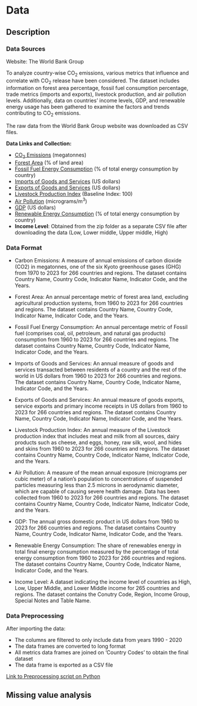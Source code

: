 # Data

## Description

### Data Sources
Website: The World Bank Group

To analyze country-wise CO<sub>2</sub> emissions, various metrics that influence and correlate with CO<sub>2</sub> release have been considered. The dataset includes information on forest area percentage, fossil fuel consumption percentage, trade metrics (imports and exports), livestock production, and air pollution levels. Additionally, data on countries' income levels, GDP, and renewable energy usage has been gathered to examine the factors and trends contributing to CO<sub>2</sub> emissions.

The raw data from the World Bank Group website was downloaded as CSV files.

**Data Links and Collection:**

- [CO<sub>2</sub> Emissions](https://data.worldbank.org/indicator/EN.GHG.CO2.MT.CE.AR5) (megatonnes)
- [Forest Area](https://data.worldbank.org/indicator/AG.LND.FRST.ZS) (% of land area)
- [Fossil Fuel Energy Consumption](https://data.worldbank.org/indicator/EG.USE.COMM.FO.ZS) (% of total energy consumption by country)
- [Imports of Goods and Services](https://data.worldbank.org/indicator/BM.GSR.GNFS.CD) (US dollars)
- [Exports of Goods and Services](https://data.worldbank.org/indicator/BX.GSR.TOTL.CD) (US dollars)
- [Livestock Production Index](https://data.worldbank.org/indicator/AG.PRD.LVSK.XD) (Baseline Index: 100)
- [Air Pollution](https://data.worldbank.org/indicator/EN.ATM.PM25.MC.M3) (micrograms/m<sup>3</sup>)
- [GDP](https://data.worldbank.org/indicator/NY.GDP.MKTP.CD) (US dollars)
- [Renewable Energy Consumption](https://data.worldbank.org/indicator/EG.FEC.RNEW.ZS) (% of total energy consumption by country)
- **Income Level**: Obtained from the zip folder as a separate CSV file after downloading the data (Low, Lower middle, Upper middle, High)

### Data Format
- Carbon Emissions: A measure of annual emissions of carbon dioxide (CO2) in megatonnes, one of the six Kyoto greenhouse gases (GHG) from 1970 to 2023 for 266 countries and regions. The dataset contains Country Name, Country Code, Indicator Name, Indicator Code, and the Years.

- Forest Area: An annual percentage metric of forest area land, excluding agricultural production systems, from 1960 to 2023 for 266 countries and regions. The dataset contains Country Name, Country Code, Indicator Name, Indicator Code, and the Years.

- Fossil Fuel Energy Consumption: An annual percentage metric of Fossil fuel (comprises coal, oil, petroleum, and natural gas products) consumption from 1960 to 2023 for 266 countries and regions. The dataset contains Country Name, Country Code, Indicator Name, Indicator Code, and the Years.

- Imports of Goods and Services: An annual measure of goods and services transacted between residents of a country and the rest of the world in US dollars from 1960 to 2023 for 266 countries and regions. The dataset contains Country Name, Country Code, Indicator Name, Indicator Code, and the Years.

- Exports of Goods and Services: An annual measure of goods exports, service exports and primary income receipts in US dollars from 1960 to 2023 for 266 countries and regions. The dataset contains Country Name, Country Code, Indicator Name, Indicator Code, and the Years.

- Livestock Production Index: An annual measure of the Livestock production index that includes meat and milk from all sources, dairy products such as cheese, and eggs, honey, raw silk, wool, and hides and skins from 1960 to 2023 for 266 countries and regions. The dataset contains Country Name, Country Code, Indicator Name, Indicator Code, and the Years.

- Air Pollution: A measure of the mean annual exposure (micrograms per cubic meter) of a nation's population to concentrations of suspended particles measuring less than 2.5 microns in aerodynamic diameter, which are capable of causing severe health damage. Data has been collected from 1960 to 2023 for 266 countries and regions. The dataset contains Country Name, Country Code, Indicator Name, Indicator Code, and the Years.

- GDP: The annual gross domestic product in US dollars from 1960 to 2023 for 266 countries and regions. The dataset contains Country Name, Country Code, Indicator Name, Indicator Code, and the Years.

- Renewable Energy Consumption: The share of renewables energy in total final energy consumption measured by the percentage of total energy consumption from 1960 to 2023 for 266 countries and regions. The dataset contains Country Name, Country Code, Indicator Name, Indicator Code, and the Years.

- Income Level: A dataset indicating the income level of countries as High, Low, Upper Middle, and Lower Middle income for 265 countries and regions. The dataset contains the Conutry Code, Region, Income Group, Special Notes and Table Name.

### Data Preprocessing
After importing the data:

- The columns are filtered to only include data from years 1990 - 2020
- The data frames are converted to long format
- All metrics data frames are joined on ‘Country Codes’ to obtain the final dataset
- The data frame is exported as a CSV file

[Link to Preprocessing script on Python](data_preprocessing/Data_Preprocessing.html)

## Missing value analysis
